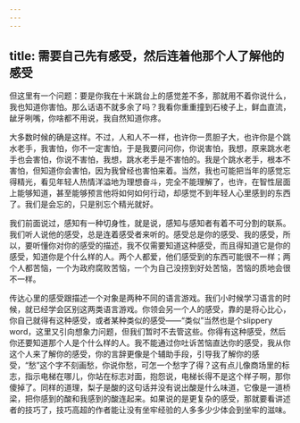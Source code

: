 ```yaml
---
---
---
```

title: 需要自己先有感受，然后连着他那个人了解他的感受
---




但这里有一个问题：要是你我在十米跳台上的感觉差不多，那就用不着你说什么，我也知道你害怕。那么话语不就多余了吗？我看你重重撞到石棱子上，鲜血直流，龇牙咧嘴，你啥都不用说，我自然知道你疼。

大多数时候的确是这样。不过，人和人不一样，也许你一贯胆子大，也许你是个跳水老手，我害怕，你不一定害怕，于是我要问问你，你说害怕，我想，原来跳水老手也会害怕，你说不害怕，我想，跳水老手是不害怕的。我是个跳水老手，根本不害怕，但知道你会害怕，因为我曾经也害怕来着。当然，我也可能把当年的感觉忘得精光，看见年轻人热情洋溢地为理想奋斗，完全不能理解了，也许，在智性层面上能够知道，甚至能够预言他将如何如何行动，却感觉不到年轻人心里感到的东西了。我们是会忘的，只是别忘个精光就好。

我们前面说过，感知有一种切身性，就是说，感知与感知者有着不可分割的联系。我们听人说他的感受，总是连着感受者来听的。感受总是你的感受、我的感受，所以，要听懂你对你的感受的描述，我不仅需要知道这种感受，而且得知道它是你的感受，知道你是个什么样的人。两个人都爱，他们感受到的东西可能很不一样；两个人都苦恼，一个为政府腐败苦恼，一个为自己没捞到好处苦恼，苦恼的质地会很不一样。

传达心里的感受跟描述一个对象是两种不同的语言游戏。我们小时候学习语言的时候，就已经学会区别这两类语言游戏。你领会另一个人的感受，靠的是将心比心，你自己就得有这种感受，或者某种类似的感受——“类似”当然也是个slippery word，这里又引向想象力问题，但我们暂时不去管这些。你得有这种感受，然后你还要知道那个人是个什么样的人。我不能通过你吐诉苦恼直达你的感受，我从你这个人来了解你的感受，你的言辞更像是个辅助手段，引导我了解你的感受，“愁”这个字不刻画愁，你说你愁，可怎一个愁字了得？这有点儿像商场里的标志，指示电梯在哪儿，你站在标志对面，抱怨说，电梯长得不是这个样子啊，那你傻掉了。同样的道理，梨子是酸的这句话并没有说出酸是什么味道，它像是一道桥梁，把你感到的酸和我感到的酸连起来。如果说的是更复杂的感受，那就要看讲述者的技巧了，技巧高超的作者能让没有坐牢经验的人多多少少体会到坐牢的滋味。